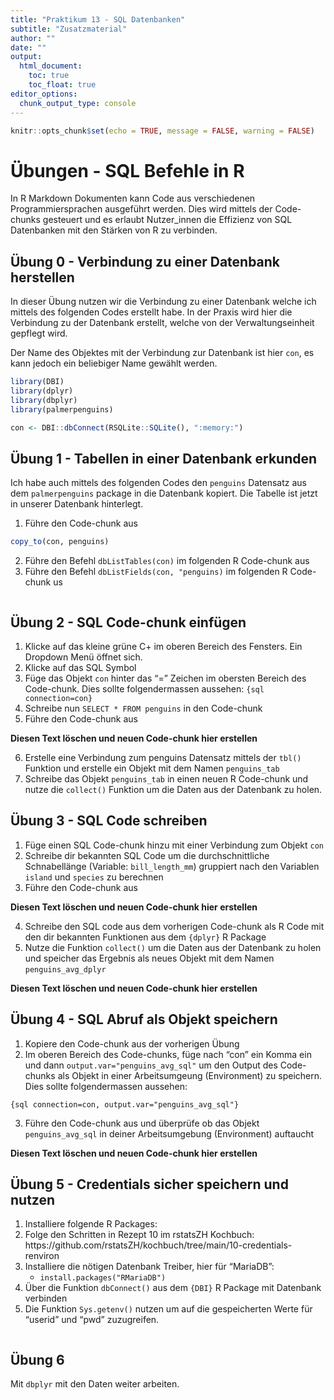 ```yaml
---
title: "Praktikum 13 - SQL Datenbanken"
subtitle: "Zusatzmaterial"
author: ""
date: ""
output: 
  html_document: 
    toc: true
    toc_float: true
editor_options: 
  chunk_output_type: console
---
```


```r
knitr::opts_chunk$set(echo = TRUE, message = FALSE, warning = FALSE)
```

# Übungen - SQL Befehle in R

In R Markdown Dokumenten kann Code aus verschiedenen Programmiersprachen ausgeführt werden. Dies wird mittels der Code-chunks gesteuert und es erlaubt Nutzer_innen die Effizienz von SQL Datenbanken mit den Stärken von R zu verbinden.

## Übung 0 - Verbindung zu einer Datenbank herstellen

In dieser Übung nutzen wir die Verbindung zu einer Datenbank welche ich mittels des folgenden Codes erstellt habe. In der Praxis wird hier die Verbindung zu der Datenbank erstellt, welche von der Verwaltungseinheit gepflegt wird.

Der Name des Objektes mit der Verbindung zur Datenbank ist hier `con`, es kann jedoch ein beliebiger Name gewählt werden.

```r

library(DBI)
library(dplyr)
library(dbplyr)
library(palmerpenguins)

con <- DBI::dbConnect(RSQLite::SQLite(), ":memory:")

```

## Übung 1 - Tabellen in einer Datenbank erkunden

Ich habe auch mittels des folgenden Codes den `penguins` Datensatz aus dem `palmerpenguins` package in die Datenbank kopiert. Die Tabelle ist jetzt in unserer Datenbank hinterlegt.

1. Führe den Code-chunk aus

```r
copy_to(con, penguins)
```

2. Führe den Befehl `dbListTables(con)` im folgenden R Code-chunk aus
3. Führe den Befehl `dbListFields(con, "penguins)` im folgenden R Code-chunk us

```r

```

## Übung 2 - SQL Code-chunk einfügen

1. Klicke auf das kleine grüne C+ im oberen Bereich des Fensters. Ein Dropdown Menü öffnet sich. 
2. Klicke auf das SQL Symbol
3. Füge das Objekt `con` hinter das "=" Zeichen im obersten Bereich des Code-chunk. Dies sollte folgendermassen aussehen: `{sql connection=con}`
4. Schreibe nun `SELECT * FROM penguins` in den Code-chunk 
5. Führe den Code-chunk aus


**Diesen Text löschen und neuen Code-chunk hier erstellen**


6. Erstelle eine Verbindung zum penguins Datensatz mittels der `tbl()` Funktion und erstelle ein Objekt mit dem Namen `penguins_tab`
7. Schreibe das Objekt `penguins_tab` in einen neuen R Code-chunk und nutze die `collect()` Funktion um die Daten aus der Datenbank zu holen.


## Übung 3 - SQL Code schreiben

1. Füge einen SQL Code-chunk hinzu mit einer Verbindung zum Objekt `con`
2. Schreibe dir bekannten SQL Code um die durchschnittliche Schnabellänge (Variable: `bill_length_mm`) gruppiert nach den Variablen `island` und `species` zu berechnen
3. Führe den Code-chunk aus

**Diesen Text löschen und neuen Code-chunk hier erstellen**

4. Schreibe den SQL code aus dem vorherigen Code-chunk als R Code mit den dir bekannten Funktionen aus dem `{dplyr}` R Package
5. Nutze die Funktion `collect()` um die Daten aus der Datenbank zu holen und speicher das Ergebnis als neues Objekt mit dem Namen `penguins_avg_dplyr`


**Diesen Text löschen und neuen Code-chunk hier erstellen**

## Übung 4 - SQL Abruf als Objekt speichern

1. Kopiere den Code-chunk aus der vorherigen Übung
2. Im oberen Bereich des Code-chunks, füge nach "con" ein Komma ein und dann `output.var="penguins_avg_sql"` um den Output des Code-chunks als Objekt in einer Arbeitsumgeung (Environment) zu speichern. Dies sollte folgendermassen aussehen:

`{sql connection=con, output.var="penguins_avg_sql"}`

3. Führe den Code-chunk aus und überprüfe ob das Objekt `penguins_avg_sql` in deiner Arbeitsumgebung (Environment) auftaucht

**Diesen Text löschen und neuen Code-chunk hier erstellen**

## Übung 5 - Credentials sicher speichern und nutzen

1. Installiere folgende R Packages:
2. Folge den Schritten in Rezept 10 im rstatsZH Kochbuch: https://github.com/rstatsZH/kochbuch/tree/main/10-credentials-renviron
3. Installiere die nötigen Datenbank Treiber, hier für "MariaDB":
    - `install.packages("RMariaDB")`
4. Über die Funktion `dbConnect()` aus dem `{DBI}` R Package mit Datenbank verbinden
5. Die Funktion `Sys.getenv()` nutzen um auf die gespeicherten Werte für "userid" und "pwd" zuzugreifen.

```r


```

## Übung 6

Mit `dbplyr` mit den Daten weiter arbeiten. 

```r



```


